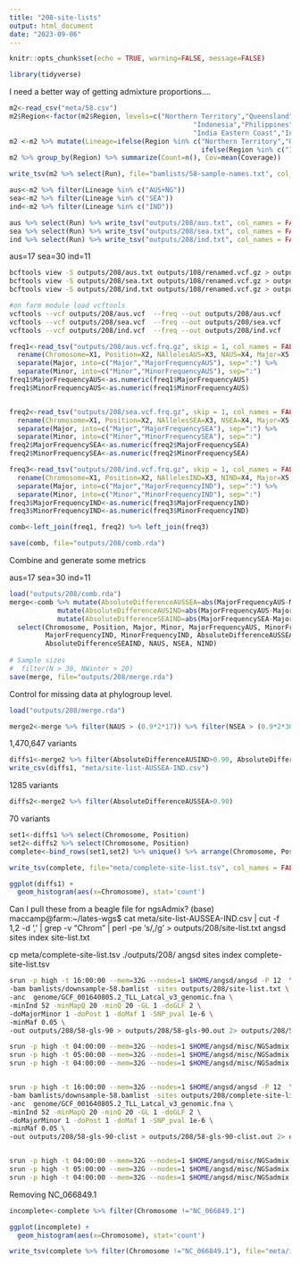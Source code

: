 ```yaml
---
title: "208-site-lists"
output: html_document
date: "2023-09-06"
---
```


```r
knitr::opts_chunk$set(echo = TRUE, warning=FALSE, message=FALSE)
```

```r
library(tidyverse)
```

I need a better way of getting admixture proportions....


```r
m2<-read_csv("meta/58.csv")
m2$Region<-factor(m2$Region, levels=c("Northern Territory","Queensland","Papua New Guinea",
                                              "Indonesia","Philippines","Vietnam","Cambodia","Thailand",
                                              "India Eastern Coast","India Western Coast"))
m2 <-m2 %>% mutate(Lineage=ifelse(Region %in% c("Northern Territory","Queensland","Papua New Guinea"),"AUS+NG",
                                                ifelse(Region %in% c("India Eastern Coast","India Western Coast"),"IND","SEA")))
m2 %>% group_by(Region) %>% summarize(Count=n(), Cov=mean(Coverage))

write_tsv(m2 %>% select(Run), file="bamlists/58-sample-names.txt", col_names = FALSE)
```


```r
aus<-m2 %>% filter(Lineage %in% c("AUS+NG"))
sea<-m2 %>% filter(Lineage %in% c("SEA"))
ind<-m2 %>% filter(Lineage %in% c("IND"))
```

```r
aus %>% select(Run) %>% write_tsv("outputs/208/aus.txt", col_names = FALSE)
sea %>% select(Run) %>% write_tsv("outputs/208/sea.txt", col_names = FALSE)
ind %>% select(Run) %>% write_tsv("outputs/208/ind.txt", col_names = FALSE)
```

aus=17
sea=30
ind=11

```sh
bcftools view -S outputs/208/aus.txt outputs/108/renamed.vcf.gz > outputs/208/aus.vcf
bcftools view -S outputs/208/sea.txt outputs/108/renamed.vcf.gz > outputs/208/sea.vcf
bcftools view -S outputs/208/ind.txt outputs/108/renamed.vcf.gz > outputs/208/ind.vcf

#on farm module load vcftools
vcftools --vcf outputs/208/aus.vcf  --freq --out outputs/208/aus.vcf
vcftools --vcf outputs/208/sea.vcf  --freq --out outputs/208/sea.vcf
vcftools --vcf outputs/208/ind.vcf  --freq --out outputs/208/ind.vcf
```




```r
freq1<-read_tsv("outputs/208/aus.vcf.frq.gz", skip = 1, col_names = FALSE) %>% 
  rename(Chromosome=X1, Position=X2, NAllelesAUS=X3, NAUS=X4, Major=X5, Minor=X6) %>%
  separate(Major, into=c("Major","MajorFrequencyAUS"), sep=":") %>% 
  separate(Minor, into=c("Minor","MinorFrequencyAUS"), sep=":")
freq1$MajorFrequencyAUS<-as.numeric(freq1$MajorFrequencyAUS)
freq1$MinorFrequencyAUS<-as.numeric(freq1$MinorFrequencyAUS)


freq2<-read_tsv("outputs/208/sea.vcf.frq.gz", skip = 1, col_names = FALSE) %>% 
  rename(Chromosome=X1, Position=X2, NAllelesSEA=X3, NSEA=X4, Major=X5, Minor=X6) %>%
  separate(Major, into=c("Major","MajorFrequencySEA"), sep=":") %>% 
  separate(Minor, into=c("Minor","MinorFrequencySEA"), sep=":")
freq2$MajorFrequencySEA<-as.numeric(freq2$MajorFrequencySEA)
freq2$MinorFrequencySEA<-as.numeric(freq2$MinorFrequencySEA)

freq3<-read_tsv("outputs/208/ind.vcf.frq.gz", skip = 1, col_names = FALSE) %>% 
  rename(Chromosome=X1, Position=X2, NAllelesIND=X3, NIND=X4, Major=X5, Minor=X6)%>%
  separate(Major, into=c("Major","MajorFrequencyIND"), sep=":") %>%
  separate(Minor, into=c("Minor","MinorFrequencyIND"), sep=":")
freq3$MajorFrequencyIND<-as.numeric(freq3$MajorFrequencyIND)
freq3$MinorFrequencyIND<-as.numeric(freq3$MinorFrequencyIND)

comb<-left_join(freq1, freq2) %>% left_join(freq3)

save(comb, file="outputs/208/comb.rda")
```


Combine and generate some metrics

aus=17
sea=30
ind=11


```r
load("outputs/208/comb.rda")
merge<-comb %>% mutate(AbsoluteDifferenceAUSSEA=abs(MajorFrequencyAUS-MajorFrequencySEA)) %>% 
            mutate(AbsoluteDifferenceAUSIND=abs(MajorFrequencyAUS-MajorFrequencyIND)) %>%
            mutate(AbsoluteDifferenceSEAIND=abs(MajorFrequencySEA-MajorFrequencyIND)) %>%             
  select(Chromosome, Position, Major, Minor, MajorFrequencyAUS, MinorFrequencyAUS, MajorFrequencySEA, MinorFrequencySEA,
         MajorFrequencyIND, MinorFrequencyIND, AbsoluteDifferenceAUSSEA, AbsoluteDifferenceAUSIND,
         AbsoluteDifferenceSEAIND, NAUS, NSEA, NIND)
  
# Sample sizes
#  filter(N > 30, NWinter > 20) 
save(merge, file="outputs/208/merge.rda")
```

Control for missing data at phylogroup level.    
```r
load("outputs/208/merge.rda")
```

```r
merge2<-merge %>% filter(NAUS > (0.9*2*17)) %>% filter(NSEA > (0.9*2*30)) %>% filter(NIND > (0.9*2*11))
```


1,470,647 variants
```r
diffs1<-merge2 %>% filter(AbsoluteDifferenceAUSIND>0.90, AbsoluteDifferenceSEAIND>0.90)
write_csv(diffs1, "meta/site-list-AUSSEA-IND.csv")
```

1285 variants

```r
diffs2<-merge2 %>% filter(AbsoluteDifferenceAUSSEA>0.90)
```

70 variants

```r
set1<-diffs1 %>% select(Chromosome, Position)
set2<-diffs2 %>% select(Chromosome, Position)
complete<-bind_rows(set1,set2) %>% unique() %>% arrange(Chromosome, Position)

write_tsv(complete, file="meta/complete-site-list.tsv", col_names = FALSE)
```

```r
ggplot(diffs1) +
  geom_histogram(aes(x=Chromosome), stat='count')
```

Can I pull these from a beagle file for ngsAdmix?
(base) maccamp@farm:~/lates-wgs$ cat meta/site-list-AUSSEA-IND.csv  | cut -f 1,2 -d ',' | grep -v "Chrom" | perl -pe 's/,/\t/g' > outputs/208/site-list.txt
angsd sites index site-list.txt

cp meta/complete-site-list.tsv ./outputs/208/
angsd sites index complete-site-list.tsv 
```sh
srun -p high -t 16:00:00 --mem=32G --nodes=1 $HOME/angsd/angsd -P 12  \
-bam bamlists/downsample-58.bamlist -sites outputs/208/site-list.txt \
-anc  genome/GCF_001640805.2_TLL_Latcal_v3_genomic.fna \
-minInd 52 -minMapQ 20 -minQ 20 -GL 1 -doGLF 2 \
-doMajorMinor 1 -doPost 1 -doMaf 1 -SNP_pval 1e-6 \
-minMaf 0.05 \
-out outputs/208/58-gls-90 > outputs/208/58-gls-90.out 2> outputs/208/58-gls-90.err &

srun -p high -t 04:00:00 --mem=32G --nodes=1 $HOME/angsd/misc/NGSadmix -P 12 -likes outputs/208/58-gls-90.beagle.gz -K 2 -o outputs/208/58-K2-gls &
srun -p high -t 05:00:00 --mem=32G --nodes=1 $HOME/angsd/misc/NGSadmix -P 12 -likes outputs/208/58-gls-90.beagle.gz -K 3 -o outputs/207/58-K3-gls &
srun -p high -t 04:00:00 --mem=32G --nodes=1 $HOME/angsd/misc/NGSadmix -P 12 -likes outputs/208/58-gls-90.beagle.gz -K 4 -o outputs/207/58-K4-gls &


srun -p high -t 16:00:00 --mem=32G --nodes=1 $HOME/angsd/angsd -P 12  \
-bam bamlists/downsample-58.bamlist -sites outputs/208/complete-site-list.tsv  \
-anc  genome/GCF_001640805.2_TLL_Latcal_v3_genomic.fna \
-minInd 52 -minMapQ 20 -minQ 20 -GL 1 -doGLF 2 \
-doMajorMinor 1 -doPost 1 -doMaf 1 -SNP_pval 1e-6 \
-minMaf 0.05 \
-out outputs/208/58-gls-90-clist > outputs/208/58-gls-90-clist.out 2> outputs/208/58-gls-90-clist.err &


srun -p high -t 04:00:00 --mem=32G --nodes=1 $HOME/angsd/misc/NGSadmix -P 12 -likes outputs/208/58-gls-90-clist.beagle.gz -K 2 -o outputs/208/58-K2-gls-clist &
srun -p high -t 05:00:00 --mem=32G --nodes=1 $HOME/angsd/misc/NGSadmix -P 12 -likes outputs/208/58-gls-90-clist.beagle.gz -K 3 -o outputs/207/58-K3-gls-clist &
srun -p high -t 04:00:00 --mem=32G --nodes=1 $HOME/angsd/misc/NGSadmix -P 12 -likes outputs/208/58-gls-90-clist.beagle.gz -K 4 -o outputs/207/58-K4-gls-clist &
```


Removing NC_066849.1
```r
incomplete<-complete %>% filter(Chromosome !="NC_066849.1")

ggplot(incomplete) +
  geom_histogram(aes(x=Chromosome), stat='count')
```

```r
write_tsv(complete %>% filter(Chromosome !="NC_066849.1"), file="meta/incomplete-site-list.tsv", col_names = FALSE)
```